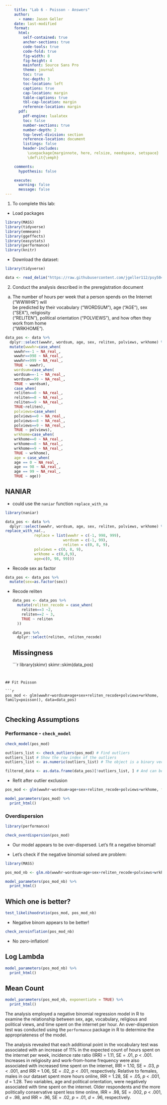 ```yaml
---
    title: "Lab 6 - Poisson - Answers"
    author:
      - name: Jason Geller
    date: last-modified
    format:
      html:
        self-contained: true
        anchor-sections: true
        code-tools: true
        code-fold: true
        fig-width: 8
        fig-height: 4
        mainfont: Source Sans Pro
        theme: journal
        toc: true
        toc-depth: 3
        toc-location: left
        captions: true
        cap-location: margin
        table-captions: true
        tbl-cap-location: margin
        reference-location: margin
      pdf:
        pdf-engine: lualatex
        toc: false
        number-sections: true
        number-depth: 2
        top-level-division: section
        reference-location: document
        listings: false
        header-includes:
          \usepackage{marginnote, here, relsize, needspace, setspace}
          \def\it{\emph}

    comments:
      hypothesis: false

    execute:
      warning: false
      message: false
---
```


1.  To complete this lab:

-   Load packages

```r
library(MASS)
library(tidyverse)
library(emmeans)
library(ggeffects)
library(easystats)
library(performance)
library(knitr)
```

- Download the dataset:

```r

library(tidyverse)

data <- read_delim("https://raw.githubusercontent.com/jgeller112/psy504-advanced-stats/main/slides/Poisson/data/2010.csv")

```

2. Conduct the analysis described in the preregistration document

a.  The number of hours per week that a person spends on the Internet ("WWWHR") will\
    be predicted by their vocabulary ("WORDSUM"), age ("AGE"), sex ("SEX"), religiosity\
    ("RELITEN"), political orientation ("POLVIEWS"), and how often they work from home\
    ("WRKHOME").

```r

data_pos <- data %>%
  dplyr::select(wwwhr, wordsum, age, sex, reliten, polviews, wrkhome) %>%
  mutate(wwwhr=case_when(
    wwwhr==-1 ~ NA_real_, 
    wwwhr==998 ~ NA_real_, 
    wwwhr==999 ~ NA_real_,
    TRUE ~ wwwhr), 
    wordsum=case_when(
    wordsum==-1 ~ NA_real_,
    wordsum==99 ~ NA_real_, 
    TRUE ~ wordsum), 
    case_when(
    reliten==0 ~ NA_real_, 
    reliten==8 ~ NA_real_, 
    reliten==9 ~ NA_real_, 
    TRUE~reliten), 
    polviews=case_when(
    polviews==0 ~ NA_real_, 
    polviews==8 ~ NA_real_, 
    polviews==9 ~ NA_real_, 
    TRUE ~ polviews), 
    wrkhome=case_when(
    wrkhome==0 ~ NA_real_, 
    wrkhome==8 ~ NA_real_, 
    wrkhome==9 ~ NA_real_, 
    TRUE ~ wrkhome), 
    age = case_when(
    age == 0 ~ NA_real_,
    age == 98 ~ NA_real_,
    age == 99 ~ NA_real_,
    TRUE ~ age))
```

## NANIAR

-   could use the `naniar` function `replace_with_na`

```r
library(naniar)

data_pos <- data %>%
  dplyr::select(wwwhr, wordsum, age, sex, reliten, polviews, wrkhome) %>%
replace_with_na(.,
             replace = list(wwwhr = c(-1, 998, 999),
                          wordsum = c(-1, 99),
                          reliten = c(0, 8, 9), 
             polviews = c(0, 8, 9), 
             wrkhome = c(0,8,9), 
             age=c(0, 98, 99)))
```

- Recode sex as factor

```r

data_pos <- data_pos %>%
  mutate(sex=as.factor(sex))

```

- Recode reliten

    ```r

    data_pos <- data_pos %>%
      mutate(reliten_recode = case_when(
        reliten==3 ~2, 
        reliten==2 ~ 3, 
        TRUE ~ reliten
      ))

    data_pos %>%
      dplyr::select(reliten, reliten_recode)

    ```
## Missingness
```r
library(skimr)
skimr::skim(data_pos)

```


## Fit Poisson 

```r
pos_mod <- glm(wwwhr~wordsum+age+sex+reliten_recode+polviews+wrkhome, family=poisson(), data=data_pos)


```
## Checking Assumptions

###  Performance  - `check_model`

```r

check_model(pos_mod)

```
```r

outliers_list <- check_outliers(pos_mod) # Find outliers
outliers_list # Show the row index of the outliers
outliers_list <- as.numeric(outliers_list) # The object is a binary vector...

filtered_data <- as.data.frame(data_pos)[!outliers_list, ] # And can be used to filter a dataframe

```

- Refit after outlier exclusion

```r

pos_mod <- glm(wwwhr~wordsum+age+sex+reliten_recode+polviews+wrkhome, family=poisson, data=filtered_data)

model_parameters(pos_mod) %>%
  print_html()
```
### Overdispersion

```r
library(performance)

check_overdispersion(pos_mod)

```

- Our model appears to be over-dispersed. Let's fit a negative binomial!

- Let's check if the negative binomial solved are problem:

```r
library(MASS)

pos_mod_nb <- glm.nb(wwwhr~wordsum+age+sex+reliten_recode+polviews+wrkhome, data=filtered_data)

model_parameters(pos_mod_nb) %>%
  print_html()
```

## Which one is better?

```r

test_likelihoodratio(pos_mod, pos_mod_nb)

```

- Negative binom appears to be better! 


```r
check_zeroinflation(pos_mod_nb)
```

- No zero-inflation! 

::: panel-tabset
## Log Lambda

```r

model_parameters(pos_mod_nb) %>%
  print_html()

```

## Mean Count

```r

model_parameters(pos_mod_nb, exponentiate = TRUE) %>%
  print_html()
```
:::


The analysis employed a negative binomial regression model in R to examine the relationship between sex, age, vocabulary, religious and political views, and time spent on the internet per hour. An over-dispersion test was conducted using the `performance` package in R to determine the appropriateness of the model.

The analysis revealed that each additional point in the vocabulary test was associated with an increase of 11% in the expected count of hours spent on the internet per week, incidence rate ratio (IRR) = 1.11, SE = .01, *p* \< .001. Increases in religiosity and work-from-home frequency were also associated with increased time spent on the internet, IRR = 1.10, SE = .03, *p* \< .001, and IRR = 1.06, SE = .02, *p* \< .001, respectively. Relative to females, males in our dataset spent more hours online, IRR = 1.28, SE = .05, *p* \< .001, *d* = 1.28. Two variables, age and political orientation, were negatively associated with time spent on the internet. Older respondents and the more politically conservative spent less time online, IRR = .98, SE = .002, *p* \< .001, *d* = .98, and IRR = .96, SE = .02, *p* = .01, *d* = .96, respectively. 

